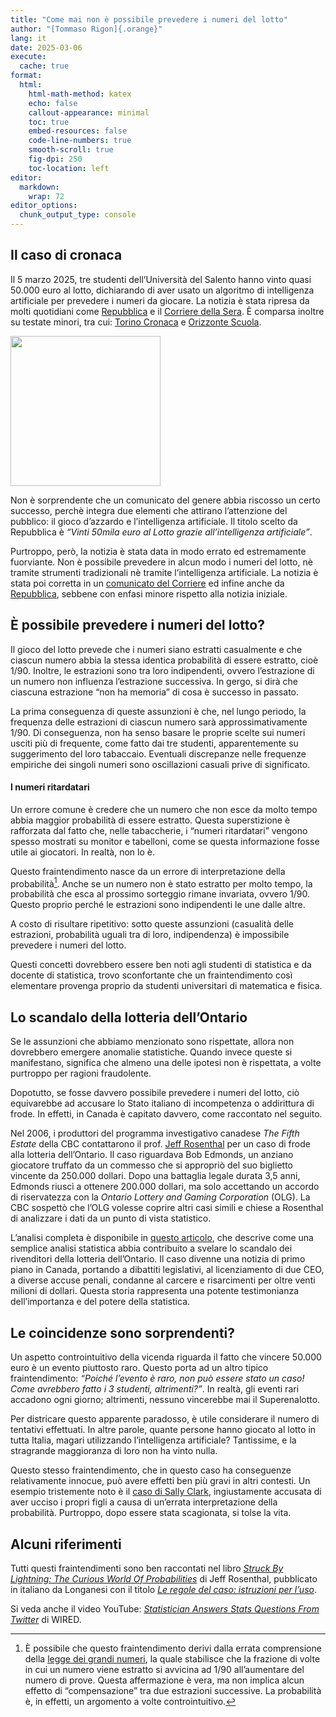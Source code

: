 ```yaml
---
title: "Come mai non è possibile prevedere i numeri del lotto"
author: "[Tommaso Rigon]{.orange}"
lang: it
date: 2025-03-06
execute:
  cache: true
format:
  html:
    html-math-method: katex
    echo: false
    callout-appearance: minimal
    toc: true
    embed-resources: false
    code-line-numbers: true
    smooth-scroll: true
    fig-dpi: 250
    toc-location: left
editor: 
  markdown: 
    wrap: 72
editor_options: 
  chunk_output_type: console
---
```




## Il caso di cronaca

Il 5 marzo 2025, tre studenti dell'Università del Salento hanno vinto quasi 50.000 euro al lotto, dichiarando di aver usato un algoritmo di intelligenza artificiale per prevedere i numeri da giocare. La notizia è stata ripresa da molti quotidiani come [Repubblica](https://bari.repubblica.it/cronaca/2025/03/05/news/vinti_50mila_euro_al_lotto_grazie_all_intelligenza_artificiale_il_sistema_di_3_studenti_di_fisica-424043596/) e il [Corriere della Sera](https://lecce.corriere.it/notizie/cronaca/25_marzo_05/lecce-i-numeri-del-lotto-con-l-intelligenza-artificiale-tre-studenti-universitari-ci-provano-e-vincono-fino-a-43mila-euro-372cc4cf-54c6-4992-a7b7-6c17e0a0axlk.shtml). È comparsa inoltre su testate minori, tra cui: [Torino Cronaca](https://torinocronaca.it/news/ultime-notizie/474276/tre-studenti-dell-universita-del-salento-vincono-al-lotto-con-l-ai-ecco-come.html) e [Orizzonte Scuola](https://www.orizzontescuola.it/studenti-vincono-al-lotto-con-lintelligenza-artificiale-50mila-euro-grazie-a-un-algoritmo/).

![](lotto.jpg){width=2.5in fig-align="center"} 

Non è sorprendente che un comunicato del genere abbia riscosso un certo successo, perchè integra due elementi che attirano l'attenzione del pubblico: il [gioco d'azzardo]{.orange} e l'[intelligenza artificiale]{.blue}. Il titolo scelto da Repubblica è *"Vinti 50mila euro al Lotto grazie all’intelligenza artificiale"*. 

Purtroppo, però, la notizia è stata data in modo [errato]{.blue} ed [estremamente fuorviante]{.blue}. [Non è possibile prevedere]{.orange} in alcun modo  i [numeri]{.orange} del [lotto]{.orange}, nè tramite strumenti tradizionali nè tramite l'intelligenza artificiale. La notizia è stata poi corretta in un [comunicato del Corriere](https://lecce.corriere.it/notizie/cronaca/25_marzo_06/lecce-studenti-vincono-al-lotto-con-l-intelligenza-artificiale-ma-l-esperto-spiega-impossibile-prevedere-e-solo-fortuna-4e6d734d-c81f-4d9f-9049-969cd1030xlk.shtml) ed infine anche da [Repubblica](https://bari.repubblica.it/cronaca/2025/03/06/news/vittoria_al_lotto_grazie_all_ia_i_prof_di_lecce_smontano_il_sistema_degli_universitari_fortuna-424046558/?ref=RHLM-BG-P15-S1-T1), sebbene con enfasi minore rispetto alla notizia iniziale. 

## È possibile prevedere i numeri del lotto?

Il gioco del lotto prevede che i numeri siano estratti [casualmente]{.blue} e che ciascun numero abbia la [stessa identica probabilità]{.blue} di essere estratto, cioè $1 / 90$. Inoltre, le estrazioni sono tra loro [indipendenti]{.orange}, ovvero l'estrazione di un numero non influenza l'estrazione successiva. In gergo, si dirà che ciascuna estrazione "non ha memoria" di cosa è successo in passato.

La prima conseguenza di queste assunzioni è che, nel lungo periodo, la frequenza delle estrazioni di ciascun numero sarà approssimativamente $1/90$. Di conseguenza, [non ha senso]{.orange} basare le proprie scelte sui numeri usciti più di frequente, come fatto dai tre studenti, apparentemente su suggerimento del loro tabaccaio. Eventuali discrepanze nelle frequenze empiriche dei singoli numeri sono [oscillazioni casuali prive di significato]{.blue}.

::: callout-warning
#### I numeri ritardatari

Un errore comune è credere che un numero che non esce da molto tempo abbia maggior probabilità di essere estratto. Questa superstizione è rafforzata dal fatto che, nelle tabaccherie, i "numeri ritardatari" vengono spesso mostrati su monitor e tabelloni, come se questa informazione fosse utile ai giocatori. In realtà, non lo è.

Questo fraintendimento nasce da un [errore di interpretazione]{.blue} della probabilità[^LGN]. Anche se un numero non è stato estratto per molto tempo, la probabilità che esca al prossimo sorteggio rimane invariata, ovvero $1/90$. Questo proprio perché le estrazioni sono [indipendenti]{.blue} le une dalle altre.
:::

A costo di risultare ripetitivo: sotto queste assunzioni (casualità delle estrazioni, probabilità uguali tra di loro, indipendenza) è [impossibile prevedere i numeri del lotto]{.orange}. 

Questi concetti dovrebbero essere ben noti agli studenti di statistica e da docente di statistica, trovo [sconfortante]{.blue} che un fraintendimento così elementare provenga proprio da studenti universitari di matematica e fisica.

[^LGN]: È possibile che questo fraintendimento derivi dalla errata comprensione della [legge dei grandi numeri](https://it.wikipedia.org/wiki/Legge_dei_grandi_numeri), la quale stabilisce che la frazione di volte in cui un numero viene estratto si avvicina ad $1/90$ all'aumentare del numero di prove. Questa affermazione è vera, ma [non implica]{.orange} alcun effetto di "compensazione" tra due estrazioni successive. La probabilità è, in effetti, un argomento a volte controintuitivo.  

## Lo scandalo della lotteria dell'Ontario

:::callout-note
Se le assunzioni che abbiamo menzionato sono rispettate, allora non dovrebbero emergere anomalie statistiche. Quando invece queste si manifestano, significa che almeno una delle ipotesi non è rispettata, a volte purtroppo per ragioni fraudolente.  

Dopotutto, se fosse davvero possibile prevedere i numeri del lotto, ciò equivarebbe ad accusare lo Stato italiano di incompetenza o addirittura di frode. In effetti, in Canada è capitato davvero, come raccontato nel seguito.
:::

Nel 2006, i produttori del programma investigativo canadese *The Fifth Estate* della CBC contattarono il prof. [Jeff Rosenthal](https://probability.ca/jeff/) per un caso di [frode]{.orange} alla lotteria dell'Ontario. Il caso riguardava Bob Edmonds, un anziano giocatore truffato da un commesso che si appropriò del suo biglietto vincente da 250.000 dollari. Dopo una battaglia legale durata 3,5 anni, Edmonds riuscì a ottenere 200.000 dollari, ma solo accettando un accordo di riservatezza con la *Ontario Lottery and Gaming Corporation* (OLG). La CBC sospettò che l’OLG volesse coprire altri casi simili e chiese a Rosenthal di analizzare i dati da un punto di vista statistico.  

L'analisi completa è disponibile in [questo articolo](https://probability.ca/jeff/ftpdir/lotteryartref.pdf), che descrive come una semplice analisi statistica abbia contribuito a svelare lo scandalo dei rivenditori della lotteria dell'Ontario. Il caso divenne una notizia di primo piano in Canada, portando a dibattiti legislativi, al licenziamento di due CEO, a diverse accuse penali, condanne al carcere e risarcimenti per oltre venti milioni di dollari. Questa storia rappresenta una potente testimonianza dell'importanza e del potere della statistica.

## Le coincidenze sono sorprendenti?

Un aspetto controintuitivo della vicenda riguarda il fatto che vincere 50.000 euro è un evento piuttosto raro. Questo porta ad un altro tipico [fraintendimento]{.orange}: *"Poiché l'evento è raro, non può essere stato un caso! Come avrebbero fatto i 3 studenti, altrimenti?"*. In realtà, gli [eventi rari accadono ogni giorno]{.blue}; altrimenti, nessuno vincerebbe mai il Superenalotto.  

Per districare questo apparente paradosso, è utile considerare il [numero di tentativi]{.blue} effettuati. In altre parole, quante persone hanno giocato al lotto in tutta Italia, magari utilizzando l'intelligenza artificiale? Tantissime, e la stragrande maggioranza di loro non ha vinto nulla.  

Questo stesso fraintendimento, che in questo caso ha conseguenze relativamente innocue, può avere effetti ben più gravi in altri contesti. Un esempio tristemente noto è il [caso di Sally Clark](https://www.theguardian.com/society/2007/mar/17/childrensservices.uknews), ingiustamente accusata di aver ucciso i propri figli a causa di un'errata interpretazione della probabilità. Purtroppo, dopo essere stata scagionata, si tolse la vita.

## Alcuni riferimenti

Tutti questi fraintendimenti sono ben raccontati nel libro [*Struck By Lightning: The Curious World Of Probabilities*](https://probability.ca/sbl/) di Jeff Rosenthal, pubblicato in italiano da Longanesi con il titolo [*Le regole del caso: istruzioni per l'uso*](https://www.amazon.it/regole-del-caso-istruzioni-luso/dp/883042370X).

Si veda anche il video YouTube: [*Statistician Answers Stats Questions From Twitter*](https://www.youtube.com/watch?v=QW3KRaz4aI4&t=605s) di WIRED.

